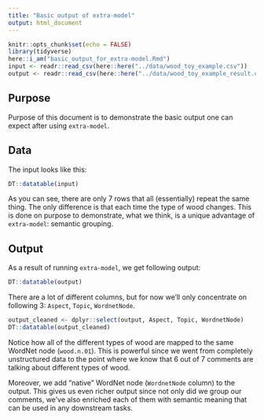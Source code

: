 ```yaml
---
title: "Basic output of extra-model"
output: html_document
---
```


```r
knitr::opts_chunk$set(echo = FALSE)
library(tidyverse)
here::i_am("basic_output_for_extra-model.Rmd")
input <- readr::read_csv(here::here("../data/wood_toy_example.csv"))
output <- readr::read_csv(here::here("../data/wood_toy_example_result.csv"))
```

## Purpose

Purpose of this document is to demonstrate the basic output one can expect after using `extra-model`.

## Data

The input looks like this:
```r
DT::datatable(input)
```

As you can see, there are only 7 rows that all (essentially) repeat the same thing. The only difference is that each time the type of wood changes. This is done on purpose to demonstrate, what we think, is a unique advantage of `extra-model`: semantic grouping.

## Output

As a result of running `extra-model`, we get following output:

```r
DT::datatable(output)
```

There are a lot of different columns, but for now we'll only concentrate on following 3: `Aspect`, `Topic`, `WordnetNode`.

```r
output_cleaned <- dplyr::select(output, Aspect, Topic, WordnetNode)
DT::datatable(output_cleaned)
```

Notice how all of the different types of wood are mapped to the same WordNet node (`wood.n.01`). This is powerful since we went from completely unstructured data to the point where we know that 6 out of 7 comments are talking about different types of wood.

Moreover, we add "native" WordNet node (`WordnetNode` column) to the output. This gives us even richer output since not only did we group our comments, we've also enriched each of them with semantic meaning that can be used in any downstream tasks.
